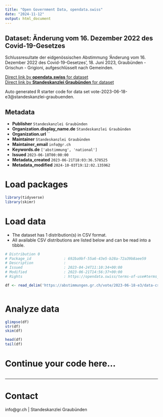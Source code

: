 ```yaml
---
title: "Open Government Data, opendata.swiss"
date: "2024-11-12"
output: html_document
---
```


## Dataset: Änderung vom 16. Dezember 2022 des Covid-19-Gesetzes

Schlussresultate der eidgenössischen Abstimmung 'Änderung vom 16. Dezember 2022 des Covid-19-Gesetzes', 18. Juni 2023, Graubünden - Grischun - Grigioni, aufgeschlüsselt nach Gemeinden.

[Direct link by **opendata.swiss** for dataset](https://opendata.swiss/de/dataset/anderung-vom-16-dezember-2022-des-covid-19-gesetzes)<br>
[Direct link by **Standeskanzlei Graubünden** for dataset](https://abstimmungen.gr.ch/vote/2023-06-18-e3/data)

Auto generated R starter code for data set vote-2023-06-18-e3@standeskanzlei-graubuenden.

## Metadata

- **Publisher** `Standeskanzlei Graubünden`
- **Organization.display_name.de** `Standeskanzlei Graubünden`
- **Organization.url** ``
- **Maintainer** `Standeskanzlei Graubünden`
- **Maintainer_email** `info@gr.ch`
- **Keywords.de** `['abstimmung', 'national']`
- **Issued** `2023-06-18T00:00:00`
- **Metadata_created** `2023-06-21T18:03:36.578525`
- **Metadata_modified** `2024-10-03T19:12:02.135962`


# Load packages

```r

library(tidyverse)
library(skimr)

```

# Load data

-   The dataset has 1 distribution(s) in CSV format.
-   All available CSV distributions are listed below and can be read into a tibble.

```r

# Distribution 0
# Package_id               : 692ba9bf-55a6-43e5-b28a-72a39b8aee59
# Description              : 
# Issued                   : 2023-04-24T11:10:34+00:00
# Modified                 : 2023-06-21T14:56:37+00:00
# Rights                   : https://opendata.swiss/terms-of-use#terms_by

df <- read_delim('https://abstimmungen.gr.ch/vote/2023-06-18-e3/data-csv')



```

# Analyze data

```r

glimpse(df)
str(df)
skim(df)

head(df)
tail(df)

```

# Continue your code here...

```r

```

------------------------------------------------------------------------

# Contact

info@gr.ch | Standeskanzlei Graubünden
